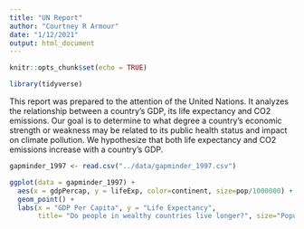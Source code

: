 ```yaml
---
title: "UN Report"
author: "Courtney R Armour"
date: "1/12/2021"
output: html_document
---
```


```r
knitr::opts_chunk$set(echo = TRUE)
```

```r
library(tidyverse)
```

This report was prepared to the attention of the United Nations. It analyzes the relationship between a country's GDP, its life expectancy and CO2 emissions. Our goal is to determine to what degree a country’s economic strength or weakness may be related to its public health status and impact on climate pollution. We hypothesize that both life expectancy and CO2 emissions increase with a country's GDP.

```r
gapminder_1997 <- read.csv("../data/gapminder_1997.csv")
```

```r
ggplot(data = gapminder_1997) + 
  aes(x = gdpPercap, y = lifeExp, color=continent, size=pop/1000000) +
  geom_point() +
  labs(x = "GDP Per Capita", y = "Life Expectancy",
       title= "Do people in wealthy countries live longer?", size="Population (in millions)")
```

